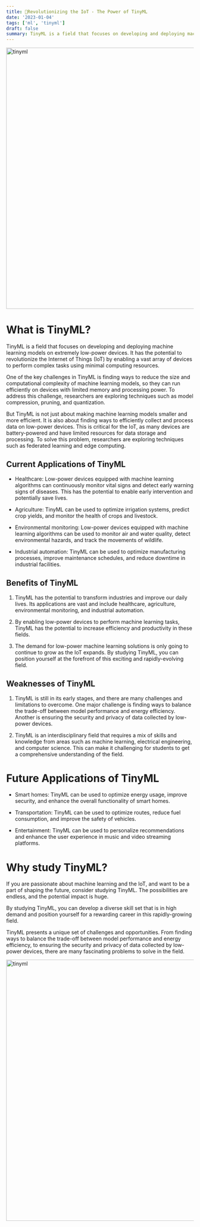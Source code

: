 ```yaml
---
title: 📘Revolutionizing the IoT - The Power of TinyML
date: '2023-01-04'
tags: ['ml', 'tinyml']
draft: false
summary: TinyML is a field that focuses on developing and deploying machine learning models on extremely low-power devices.
---
```


<div className="grid place-items-center">
  <img
    className="inline rounded-lg"
    src="https://miro.medium.com/max/696/0*EZyLUuUcqptL9Hx6.jpeg"
    alt="tinyml"
    width="700"
    height="700"
  />
</div>

# What is TinyML?

TinyML is a field that focuses on developing and deploying machine learning models on extremely low-power devices. It has the potential to revolutionize the Internet of Things (IoT) by enabling a vast array of devices to perform complex tasks using minimal computing resources.

One of the key challenges in TinyML is finding ways to reduce the size and computational complexity of machine learning models, so they can run efficiently on devices with limited memory and processing power. To address this challenge, researchers are exploring techniques such as model compression, pruning, and quantization.

But TinyML is not just about making machine learning models smaller and more efficient. It is also about finding ways to efficiently collect and process data on low-power devices. This is critical for the IoT, as many devices are battery-powered and have limited resources for data storage and processing. To solve this problem, researchers are exploring techniques such as federated learning and edge computing.

## Current Applications of TinyML

- Healthcare: Low-power devices equipped with machine learning algorithms can continuously monitor vital signs and detect early warning signs of diseases. This has the potential to enable early intervention and potentially save lives.

- Agriculture: TinyML can be used to optimize irrigation systems, predict crop yields, and monitor the health of crops and livestock.

- Environmental monitoring: Low-power devices equipped with machine learning algorithms can be used to monitor air and water quality, detect environmental hazards, and track the movements of wildlife.

- Industrial automation: TinyML can be used to optimize manufacturing processes, improve maintenance schedules, and reduce downtime in industrial facilities.

## Benefits of TinyML

1. TinyML has the potential to transform industries and improve our daily lives. Its applications are vast and include healthcare, agriculture, environmental monitoring, and industrial automation.

2. By enabling low-power devices to perform machine learning tasks, TinyML has the potential to increase efficiency and productivity in these fields.

3. The demand for low-power machine learning solutions is only going to continue to grow as the IoT expands. By studying TinyML, you can position yourself at the forefront of this exciting and rapidly-evolving field.

## Weaknesses of TinyML

1. TinyML is still in its early stages, and there are many challenges and limitations to overcome. One major challenge is finding ways to balance the trade-off between model performance and energy efficiency. Another is ensuring the security and privacy of data collected by low-power devices.

2. TinyML is an interdisciplinary field that requires a mix of skills and knowledge from areas such as machine learning, electrical engineering, and computer science. This can make it challenging for students to get a comprehensive understanding of the field.

# Future Applications of TinyML

- Smart homes: TinyML can be used to optimize energy usage, improve security, and enhance the overall functionality of smart homes.

- Transportation: TinyML can be used to optimize routes, reduce fuel consumption, and improve the safety of vehicles.

- Entertainment: TinyML can be used to personalize recommendations and enhance the user experience in music and video streaming platforms.

# Why study TinyML?

If you are passionate about machine learning and the IoT, and want to be a part of shaping the future, consider studying TinyML. The possibilities are endless, and the potential impact is huge.

By studying TinyML, you can develop a diverse skill set that is in high demand and position yourself for a rewarding career in this rapidly-growing field.

TinyML presents a unique set of challenges and opportunities. From finding ways to balance the trade-off between model performance and energy efficiency, to ensuring the security and privacy of data collected by low-power devices, there are many fascinating problems to solve in the field.

<div className="grid place-items-center">
  <img
    className="inline rounded-lg"
    src="https://www.embedded.com/wp-content/uploads/2021/01/01qeexo_f1.png"
    alt="tinyml"
    width="700"
    height="700"
  />
</div>